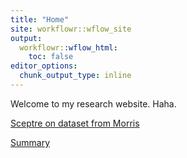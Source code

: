 ```yaml
---
title: "Home"
site: workflowr::wflow_site
output:
  workflowr::wflow_html:
    toc: false
editor_options:
  chunk_output_type: inline
---
```


Welcome to my research website. Haha.

[Sceptre on dataset from Morris](sceptre_example.html)

[Summary](summary.html)

